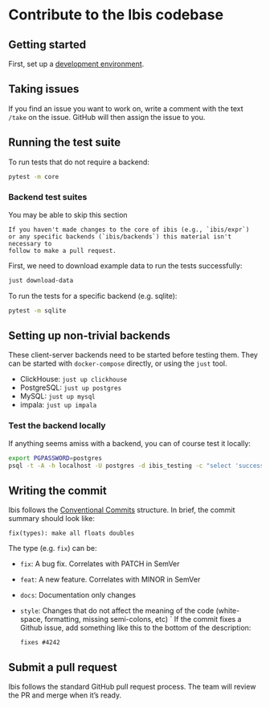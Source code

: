 # Contribute to the Ibis codebase

## Getting started

First, set up a [development environment](./01_environment.qmd).

## Taking issues

If you find an issue you want to work on, write a comment with the text
`/take` on the issue. GitHub will then assign the issue to you.

## Running the test suite

To run tests that do not require a backend:

```sh
pytest -m core
```

### Backend test suites

:::{.callout-tip}
You may be able to skip this section
:::

    If you haven't made changes to the core of ibis (e.g., `ibis/expr`)
    or any specific backends (`ibis/backends`) this material isn't necessary to
    follow to make a pull request.

First, we need to download example data to run the tests successfully:

```sh
just download-data
```

To run the tests for a specific backend (e.g. sqlite):

```sh
pytest -m sqlite
```

## Setting up non-trivial backends

These client-server backends need to be started before testing them.
They can be started with `docker-compose` directly, or using the `just` tool.

- ClickHouse: `just up clickhouse`
- PostgreSQL: `just up postgres`
- MySQL: `just up mysql`
- impala: `just up impala`

### Test the backend locally

If anything seems amiss with a backend, you can of course test it locally:

```sh
export PGPASSWORD=postgres
psql -t -A -h localhost -U postgres -d ibis_testing -c "select 'success'"
```

## Writing the commit

Ibis follows the [Conventional Commits](https://www.conventionalcommits.org/) structure.
In brief, the commit summary should look like:

    fix(types): make all floats doubles

The type (e.g. `fix`) can be:

- `fix`: A bug fix. Correlates with PATCH in SemVer
- `feat`: A new feature. Correlates with MINOR in SemVer
- `docs`: Documentation only changes
- `style`: Changes that do not affect the meaning of the code (white-space, formatting, missing semi-colons, etc)
  `
  If the commit fixes a Github issue, add something like this to the bottom of the description:

      fixes #4242

## Submit a pull request

Ibis follows the standard GitHub pull request process. The team will review the PR and merge when it's ready.
